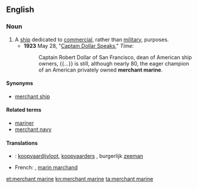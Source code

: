 ==English==

===Noun===
{{en-noun}}

# A [[ship]] dedicated to [[commercial]], rather than [[military]], purposes.
#* '''1923''' May 28, "[http://www.time.com/time/magazine/article/0,9171,715507,00.html Captain Dollar Speaks]," ''Time'':
#*: Captain Robert Dollar of San Francisco, dean of American ship owners, {{...}} is still, although nearly 80, the eager champion of an American privately owned '''merchant marine'''.

====Synonyms====
* [[merchant ship]]

====Related terms====
* [[mariner]]
* [[merchant navy]]

====Translations====
{{checktrans-top}}
* {{ttbc|nl}}: [[koopvaardijvloot]], [[koopvaarders]] {{g|m-p}}, burgerlijk [[zeeman]] {{g|m}}
{{trans-mid}}
* French: {{t+check|fr|marine marchande}}, [[marin marchand]] {{g|m}}
{{trans-bottom}}

[[et:merchant marine]]
[[kn:merchant marine]]
[[ta:merchant marine]]